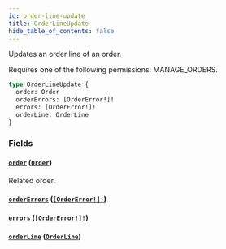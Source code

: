 ```yaml
---
id: order-line-update
title: OrderLineUpdate
hide_table_of_contents: false
---
```


Updates an order line of an order.

Requires one of the following permissions: MANAGE_ORDERS.

```graphql
type OrderLineUpdate {
  order: Order
  orderErrors: [OrderError!]!
  errors: [OrderError!]!
  orderLine: OrderLine
}
```

### Fields

#### [`order`](#) ([`Order`](../../../developer/api-reference/objects/order))

Related order.

#### [`orderErrors`](#) ([`[OrderError!]!`](../../../developer/api-reference/objects/order-error))

#### [`errors`](#) ([`[OrderError!]!`](../../../developer/api-reference/objects/order-error))

#### [`orderLine`](#) ([`OrderLine`](../../../developer/api-reference/objects/order-line))
